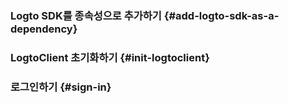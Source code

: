 

### Logto SDK를 종속성으로 추가하기 \{#add-logto-sdk-as-a-dependency}

<AddSdk />

### LogtoClient 초기화하기 \{#init-logtoclient}

<InitClient />

### 로그인하기 \{#sign-in}

<ImplementSignInAndSignOut />

<Checkpoint />
